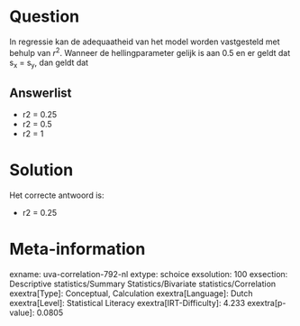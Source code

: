 Question
========

In regressie kan de adequaatheid van het model worden vastgesteld met
behulp van *r*^2^. Wanneer de hellingparameter gelijk is aan 0.5 en er
geldt dat s~x~ = s~y~, dan geldt dat


Answerlist
----------

* r2 = 0.25
* r2 = 0.5
* r2 = 1

Solution
========

Het correcte antwoord is: 

* r2 = 0.25

Meta-information
================
exname: uva-correlation-792-nl
extype: schoice
exsolution: 100
exsection: Descriptive statistics/Summary Statistics/Bivariate statistics/Correlation
exextra[Type]: Conceptual, Calculation
exextra[Language]: Dutch
exextra[Level]: Statistical Literacy
exextra[IRT-Difficulty]: 4.233
exextra[p-value]: 0.0805
